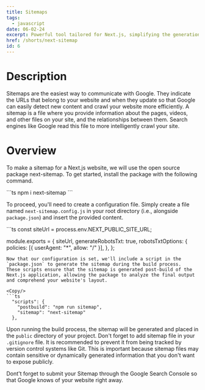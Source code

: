 ```yaml
---
title: Sitemaps
tags:
  - javascript
date: 06-02-24
excerpt: Powerful tool tailored for Next.js, simplifying the generation of sitemaps and robots.txt files.
href: /shorts/next-sitemap
id: 6
---
```


# Description
Sitemaps are the easiest way to communicate with Google. 
They indicate the URLs that belong to your website and when they update so that Google can easily detect new content and crawl your website more efficiently.
A sitemap is a file where you provide information about the pages, videos, and other files on your site, and the relationships between them. Search engines like Google read this file to more intelligently crawl your site.

# Overview
To make a sitemap for a Next.js website, we will use the open source package next-sitemap. To get started, install the package with the following command.

<Copy/>
```ts
npm i next-sitemap
```

To proceed, you'll need to create a configuration file. Simply create a file named `next-sitemap.config.js` in your root directory (i.e., alongside `package.json`) and insert the provided content.

<Copy/>
```ts
const siteUrl = process.env.NEXT_PUBLIC_SITE_URL;

module.exports = {
  siteUrl,
  generateRobotsTxt: true,
  robotsTxtOptions: {
    policies: [{ userAgent: "*", allow: "/" }],
  },
};
```
Now that our configuration is set, we'll include a script in the `package.json` to generate the sitemap during the build process. 
These scripts ensure that the sitemap is generated post-build of the Next.js application, allowing the package to analyze the final output and comprehend your website's layout.

<Copy/>
```ts
  "scripts": {
    "postbuild": "npm run sitemap",
    "sitemap": "next-sitemap"
  },
```
Upon running the build process, the sitemap will be generated and placed in the `public` directory of your project.
Don't forget to add sitemap file in your `.gitignore` file. It is recommended to prevent it from being tracked by version control systems like Git. 
This is important because sitemap files may contain sensitive or dynamically generated information that you don't want to expose publicly.

Dont't forget to submit your Sitemap through the Google Search Console so that Google knows of your website right away.